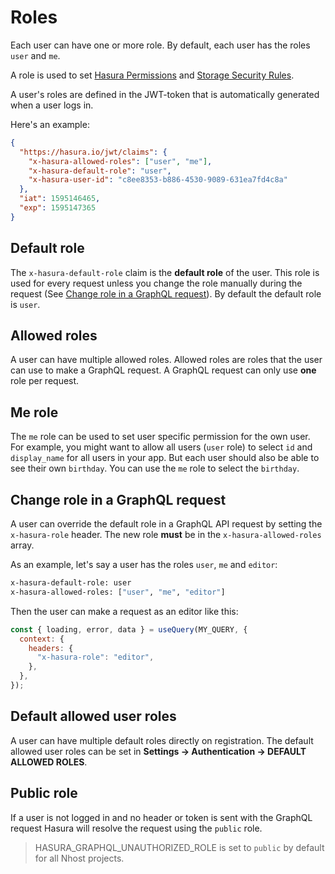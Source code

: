 # Roles

Each user can have one or more role. By default, each user has the roles `user` and `me`.

A role is used to set [Hasura Permissions](/hasura/permissions) and [Storage Security Rules](/storage/security-rules).

A user's roles are defined in the JWT-token that is automatically generated when a user logs in.

Here's an example:

```json
{
  "https://hasura.io/jwt/claims": {
    "x-hasura-allowed-roles": ["user", "me"],
    "x-hasura-default-role": "user",
    "x-hasura-user-id": "c8ee8353-b886-4530-9089-631ea7fd4c8a"
  },
  "iat": 1595146465,
  "exp": 1595147365
}
```

## Default role

The `x-hasura-default-role` claim is the **default role** of the user. This role is used for every request unless you change the role manually during the request (See [Change role in a GraphQL request](#change-role-in-a-graphql-request)). By default the default role is `user`.

## Allowed roles

A user can have multiple allowed roles. Allowed roles are roles that the user can use to make a GraphQL request. A GraphQL request can only use **one** role per request.

## Me role

The `me` role can be used to set user specific permission for the own user. For example, you might want to allow all users (`user` role) to select `id` and `display_name` for all users in your app. But each user should also be able to see their own `birthday`. You can use the `me` role to select the `birthday`.

## Change role in a GraphQL request

A user can override the default role in a GraphQL API request by setting the `x-hasura-role` header. The new role **must** be in the `x-hasura-allowed-roles` array.

As an example, let's say a user has the roles `user`, `me` and `editor`:

```bash
x-hasura-default-role: user
x-hasura-allowed-roles: ["user", "me", "editor"]
```

Then the user can make a request as an editor like this:

```jsx
const { loading, error, data } = useQuery(MY_QUERY, {
  context: {
    headers: {
      "x-hasura-role": "editor",
    },
  },
});
```

## Default allowed user roles

A user can have multiple default roles directly on registration. The default allowed user roles can be set in **Settings -> Authentication -> DEFAULT ALLOWED ROLES**.

## Public role

If a user is not logged in and no header or token is sent with the GraphQL request Hasura will resolve the request using the `public` role.

> HASURA_GRAPHQL_UNAUTHORIZED_ROLE is set to `public` by default for all Nhost projects.
